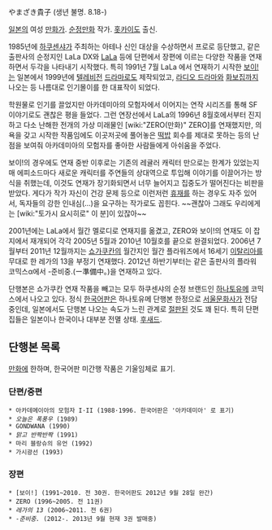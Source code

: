 やまざき貴子 (생년 불명. 8.18-)

[[일본]]의 여성 [[만화가]]. [[순정만화]] 작가. [[홋카이도]] 출신.

1985년에 [[하쿠센샤]]가 주최하는 아테나 신인 대상을 수상하면서 프로로 등단했고, 같은 출판사의 순정지인 LaLa DX와 [[LaLa]] 등에 단편에서 장편에 이르는 다양한 작품을 연재하면서 두각을 나타내기 시작했다. 특히 1991년 7월 LaLa 에서 연재하기 시작한 [[보이!]]는 일본에서 1999년에 [[텔레비전]] [[드라마]]로도 제작되었고, [[라디오 드라마]]와 [[화보집]]까지 나오는 등 나름대로 인기몰이를 한 대표작이 되었다.

학원물로 인기를 끌었지만 아카데미아의 모험자에서 이어지는 연작 시리즈를 통해 SF 이야기로도 괜찮은 평을 들었다. 그런 연장선에서 LaLa의 1996년 8월호에서부터 진지하고 다소 난해한 전개의 가상 미래물인 [wiki:"ZERO(만화)" ZERO]를 연재했지만, 의욕을 갖고 시작한 작품임에도 이곳저곳에 풀어놓은 [[떡밥]] 회수를 제대로 못하는 등의 난점을 보여줘 아카데미아의 모험자를 좋아한 사람들에게 아쉬움을 주었다.  

보이!의 경우에도 연재 중반 이후로는 기존의 레귤러 캐릭터 만으로는 한계가 있었는지 매 에피소드마다 새로운 캐릭터를 주연들의 상대역으로 투입해 이야기를 이끌어가는 방식을 취했는데, 이것도 연재가 장기화되면서 너무 늘어지고 집중도가 떨어진다는 비판을 받았다. 게다가 작가 자신이 건강 문제 등으로 이런저런 [[휴재]]를 하는 경우도 자주 있어서, 독자들의 강한 인내심(...)을 요구하는 작가로도 꼽힌다. ~~괜찮아 그래도 우리에게는 [wiki:"토가시 요시히로" 이 분]이 있잖아~~

2001년에는 LaLa에서 월간 멜로디로 연재지를 옮겼고, ZERO와 보이!의 연재도 이 잡지에서 재개되어 각각 2005년 5월과 2010년 10월호를 끝으로 완결되었다. 2006년 7월부터 2011년 12월까지는 [[쇼가쿠칸]]의 월간지인 월간 플라워즈에서 16세기 [[이탈리아]]를 무대로 한 레가의 13을 부정기 연재했다. 2012년 하반기부터는 같은 출판사의 플라워 코믹스α에서 -준비중.(ー準備中。)을 연재하고 있다.

단행본은 쇼가쿠칸 연재 작품을 빼고는 모두 하쿠센샤의 순정 브랜드인 [[하나토유메]] 코믹스에서 나오고 있다. 정식 [[한국어]]판은 하나토유메 단행본 한정으로 [[서울문화사]]가 전담 중인데, 일본에서도 단행본 나오는 속도가 느린 관계로 [[절판]]된 것도 꽤 된다. 특히 단편집들은 일본이나 한국이나 대부분 전멸 상태. [[후새드]].

== 단행본 목록 ==
[[만화]]에 한하며, 한국어판 미간행 작품은 기울임체로 표기.

=== 단편/중편 ===
 * 아카데메이아의 모험자 I·II (1988·1996. 한국어판은 '아카데미아' 로 표기)
 * ''오늘은 폭풍우'' (1989)
 * GONDWANA (1990)
 * ''맑고 반짝반짝'' (1991)
 * 마리 블랑슈의 유언 (1992)
 * 가시광선 (1993)

=== 장편 ===
 * [보이!] (1991~2010. 전 30권. 한국어판도 2012년 9월 28일 완간)
 * ZERO (1996~2005. 전 11권)
 * ''레가의 13'' (2006~2011. 전 6권)
 * ''-준비중.'' (2012-. 2013년 9월 현재 3권 발매중)
